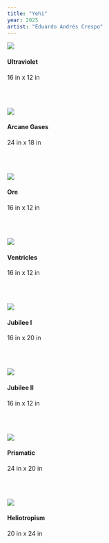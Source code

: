 ```yaml
---
title: "Yehi"
year: 2025
artist: "Eduardo Andrés Crespo"
---
```


![](yehi/ultraviolet.png)
#### Ultraviolet
16 in x 12 in

\
&nbsp;

![](yehi/arcane-gases.png)
#### Arcane Gases
24 in x 18 in


\
&nbsp;

![](yehi/ore.png)
#### Ore
16 in x 12 in

\
&nbsp;

![](yehi/ventricles.png)
#### Ventricles
16 in x 12 in

\
&nbsp;

![](yehi/jubilee-i.png)
#### Jubilee I
16 in x 20 in

\
&nbsp;

![](yehi/jubilee-ii.png)
#### Jubilee II
16 in x 12 in

\
&nbsp;

![](yehi/prismatic.png)
#### Prismatic
24 in x 20 in

\
&nbsp;

![](yehi/heliotropism.png)
#### Heliotropism
20 in x 24 in